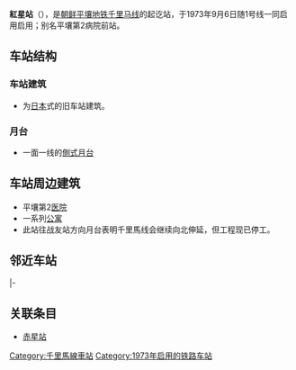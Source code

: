 {{Station Infobox
|Station Name=紅星站<br />붉은별역
|Linecolor1  = #FF0000
|Image       = PyongyangMetro-Pulgunbyol.jpg
|ImageTitle  = 红星站车站外
|Number      =
|Location    =[[平壤|平壤]][[大城區域|大城區域]]
|Coord       ={{coord|39|3|59.4|N|125|45|24.6|E}}
|Line        =[[千里马线|千里马线]]
|Platform    =
|Exit        =
|Time        =1973年9月6日
|Time First  =
|Time Last   =
}}
'''紅星站'''（{{kor|名=北|諺=붉은별역|漢=붉은별驛|羅=Pulgŭnbyŏl yŏk|f=y}}），是[[朝鲜人民民主主义共和国|朝鲜]][[平壤|平壤]][[平壤地铁|地铁]][[千里马线|千里马线]]的起讫站，于1973年9月6日随1号线一同启用启用；别名平壤第2病院前站。

== 车站结构 ==
=== 车站建筑 ===
* 为[[日本|日本]]式的旧车站建筑。

=== 月台 ===
* 一面一线的[[側式月台|側式月台]]

== 车站周边建筑 ==
* 平壤第2[[医院|医院]]
* 一系列[[公寓|公寓]]
* 此站往战友站方向月台表明千里馬线会继续向北伸延，但工程现已停工。

== 邻近车站 ==
{{Start rail box|[[平壤地铁|平壤地铁]]}}
|-
{{s-inop|[[战友站|战友]]|[[复兴站|复兴]]方向|rows=2}}
{{s-line|[[千里马线|千里马线]]<br />红星站}}
{{终点站}}
{{end box}}

== 关联条目 ==
* [[赤星站|赤星站]]

{{千里馬線}}

[[Category:千里馬線車站|Category:千里馬線車站]]
[[Category:1973年启用的铁路车站|Category:1973年启用的铁路车站]]